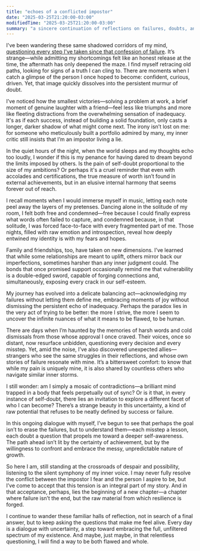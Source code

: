 ```yaml
---
title: "echoes of a conflicted impostor"
date: "2025-03-25T21:20:00-03:00"
modifiedTime: "2025-03-25T21:20:00-03:00"
summary: "a sincere continuation of reflections on failures, doubts, and the quest to understand one's essence"
---
```



I've been wandering these same shadowed corridors of my mind, [questioning every step I've taken since that confession of failure](https://yuricunha.com/blog/reflections-of-a-conflicted-impostor). It’s strange—while admitting my shortcomings felt like an honest release at the time, the aftermath has only deepened the maze. I find myself retracing old paths, looking for signs of a truth I can cling to. There are moments when I catch a glimpse of the person I once hoped to become: confident, curious, driven. Yet, that image quickly dissolves into the persistent murmur of doubt.

I’ve noticed how the smallest victories—solving a problem at work, a brief moment of genuine laughter with a friend—feel less like triumphs and more like fleeting distractions from the overwhelming sensation of inadequacy. It's as if each success, instead of building a solid foundation, only casts a longer, darker shadow of what might come next. The irony isn’t lost on me: for someone who meticulously built a portfolio admired by many, my inner critic still insists that I’m an impostor living a lie.

In the quiet hours of the night, when the world sleeps and my thoughts echo too loudly, I wonder if this is my penance for having dared to dream beyond the limits imposed by others. Is the pain of self-doubt proportional to the size of my ambitions? Or perhaps it's a cruel reminder that even with accolades and certifications, the true measure of worth isn’t found in external achievements, but in an elusive internal harmony that seems forever out of reach.

I recall moments when I would immerse myself in music, letting each note peel away the layers of my pretenses. Dancing alone in the solitude of my room, I felt both free and condemned—free because I could finally express what words often failed to capture, and condemned because, in that solitude, I was forced face-to-face with every fragmented part of me. Those nights, filled with raw emotion and introspection, reveal how deeply entwined my identity is with my fears and hopes.

Family and friendships, too, have taken on new dimensions. I’ve learned that while some relationships are meant to uplift, others mirror back our imperfections, sometimes harsher than any inner judgment could. The bonds that once promised support occasionally remind me that vulnerability is a double-edged sword, capable of forging connections and, simultaneously, exposing every crack in our self-esteem.

My journey has evolved into a delicate balancing act—acknowledging my failures without letting them define me, embracing moments of joy without dismissing the persistent echo of inadequacy. Perhaps the paradox lies in the very act of trying to be better: the more I strive, the more I seem to uncover the infinite nuances of what it means to be flawed, to be human.

There are days when I’m haunted by the memories of harsh words and cold dismissals from those whose approval I once craved. Their voices, once so distant, now resurface unbidden, questioning every decision and every misstep. Yet, amid the noise, I’ve also discovered unexpected allies—strangers who see the same struggles in their reflections, and whose own stories of failure resonate with mine. It’s a bittersweet comfort: to know that while my pain is uniquely mine, it is also shared by countless others who navigate similar inner storms.

I still wonder: am I simply a mosaic of contradictions—a brilliant mind trapped in a body that feels perpetually out of sync? Or is it that, in every instance of self-doubt, there lies an invitation to explore a different facet of who I can become? There’s a strange beauty in this uncertainty, a kind of raw potential that refuses to be neatly defined by success or failure.

In this ongoing dialogue with myself, I’ve begun to see that perhaps the goal isn’t to erase the failures, but to understand them—each misstep a lesson, each doubt a question that propels me toward a deeper self-awareness. The path ahead isn’t lit by the certainty of achievement, but by the willingness to confront and embrace the messy, unpredictable nature of growth.

So here I am, still standing at the crossroads of despair and possibility, listening to the silent symphony of my inner voice. I may never fully resolve the conflict between the impostor I fear and the person I aspire to be, but I’ve come to accept that this tension is an integral part of my story. And in that acceptance, perhaps, lies the beginning of a new chapter—a chapter where failure isn’t the end, but the raw material from which resilience is forged.

I continue to wander these familiar halls of reflection, not in search of a final answer, but to keep asking the questions that make me feel alive. Every day is a dialogue with uncertainty, a step toward embracing the full, unfiltered spectrum of my existence. And maybe, just maybe, in that relentless questioning, I will find a way to be both flawed and whole.
